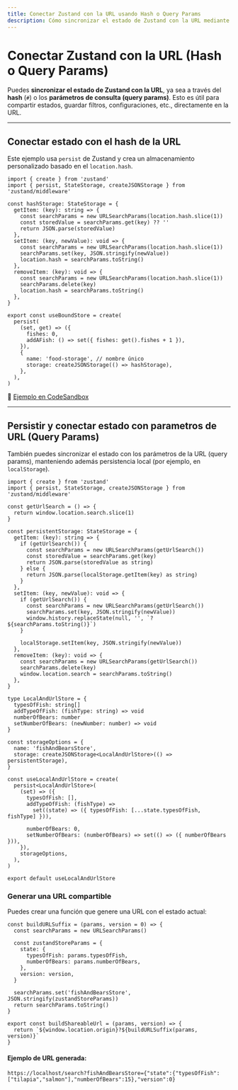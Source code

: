 ```yaml
---
title: Conectar Zustand con la URL usando Hash o Query Params
description: Cómo sincronizar el estado de Zustand con la URL mediante hash o parámetros de consulta, incluyendo persistencia local y generación de URLs compartibles.
---
```


# Conectar Zustand con la URL (Hash o Query Params)

Puedes **sincronizar el estado de Zustand con la URL**, ya sea a través del **hash** (`#`) o los **parámetros de consulta (query params)**. Esto es útil para compartir estados, guardar filtros, configuraciones, etc., directamente en la URL.

---

## Conectar estado con el hash de la URL

Este ejemplo usa `persist` de Zustand y crea un almacenamiento personalizado basado en el `location.hash`.

```go:ts
import { create } from 'zustand'
import { persist, StateStorage, createJSONStorage } from 'zustand/middleware'

const hashStorage: StateStorage = {
  getItem: (key): string => {
    const searchParams = new URLSearchParams(location.hash.slice(1))
    const storedValue = searchParams.get(key) ?? ''
    return JSON.parse(storedValue)
  },
  setItem: (key, newValue): void => {
    const searchParams = new URLSearchParams(location.hash.slice(1))
    searchParams.set(key, JSON.stringify(newValue))
    location.hash = searchParams.toString()
  },
  removeItem: (key): void => {
    const searchParams = new URLSearchParams(location.hash.slice(1))
    searchParams.delete(key)
    location.hash = searchParams.toString()
  },
}

export const useBoundStore = create(
  persist(
    (set, get) => ({
      fishes: 0,
      addAFish: () => set({ fishes: get().fishes + 1 }),
    }),
    {
      name: 'food-storage', // nombre único
      storage: createJSONStorage(() => hashStorage),
    },
  ),
)
```

🔗 [Ejemplo en CodeSandbox](https://codesandbox.io/s/zustand-state-with-url-hash-demo-f29b88?file=/src/store/index.ts)

---

## Persistir y conectar estado con parametros de URL (Query Params)

También puedes sincronizar el estado con los parámetros de la URL (query params), manteniendo además persistencia local (por ejemplo, en `localStorage`).

```go:ts
import { create } from 'zustand'
import { persist, StateStorage, createJSONStorage } from 'zustand/middleware'

const getUrlSearch = () => {
  return window.location.search.slice(1)
}

const persistentStorage: StateStorage = {
  getItem: (key): string => {
    if (getUrlSearch()) {
      const searchParams = new URLSearchParams(getUrlSearch())
      const storedValue = searchParams.get(key)
      return JSON.parse(storedValue as string)
    } else {
      return JSON.parse(localStorage.getItem(key) as string)
    }
  },
  setItem: (key, newValue): void => {
    if (getUrlSearch()) {
      const searchParams = new URLSearchParams(getUrlSearch())
      searchParams.set(key, JSON.stringify(newValue))
      window.history.replaceState(null, '', `?${searchParams.toString()}`)
    }

    localStorage.setItem(key, JSON.stringify(newValue))
  },
  removeItem: (key): void => {
    const searchParams = new URLSearchParams(getUrlSearch())
    searchParams.delete(key)
    window.location.search = searchParams.toString()
  },
}

type LocalAndUrlStore = {
  typesOfFish: string[]
  addTypeOfFish: (fishType: string) => void
  numberOfBears: number
  setNumberOfBears: (newNumber: number) => void
}

const storageOptions = {
  name: 'fishAndBearsStore',
  storage: createJSONStorage<LocalAndUrlStore>(() => persistentStorage),
}

const useLocalAndUrlStore = create(
  persist<LocalAndUrlStore>(
    (set) => ({
      typesOfFish: [],
      addTypeOfFish: (fishType) =>
        set((state) => ({ typesOfFish: [...state.typesOfFish, fishType] })),

      numberOfBears: 0,
      setNumberOfBears: (numberOfBears) => set(() => ({ numberOfBears })),
    }),
    storageOptions,
  ),
)

export default useLocalAndUrlStore
```

### Generar una URL compartible

Puedes crear una función que genere una URL con el estado actual:

```go:ts
const buildURLSuffix = (params, version = 0) => {
  const searchParams = new URLSearchParams()

  const zustandStoreParams = {
    state: {
      typesOfFish: params.typesOfFish,
      numberOfBears: params.numberOfBears,
    },
    version: version,
  }

  searchParams.set('fishAndBearsStore', JSON.stringify(zustandStoreParams))
  return searchParams.toString()
}

export const buildShareableUrl = (params, version) => {
  return `${window.location.origin}?${buildURLSuffix(params, version)}`
}
```

#### Ejemplo de URL generada:
```
https://localhost/search?fishAndBearsStore={"state":{"typesOfFish":["tilapia","salmon"],"numberOfBears":15},"version":0}
```

